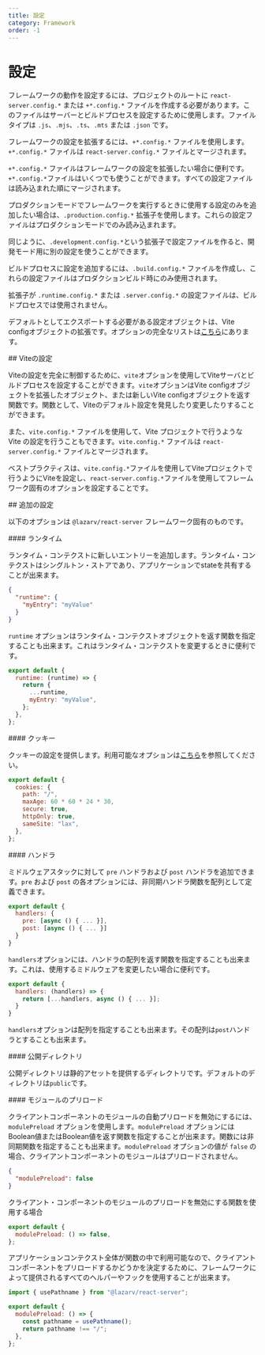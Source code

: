 ```yaml
---
title: 設定
category: Framework
order: -1
---
```



# 設定

フレームワークの動作を設定するには、プロジェクトのルートに `react-server.config.*` または `+*.config.*` ファイルを作成する必要があります。このファイルはサーバーとビルドプロセスを設定するために使用します。ファイルタイプは `.js`、`.mjs`、`.ts`、`.mts` または `.json` です。

フレームワークの設定を拡張するには、`+*.config.*` ファイルを使用します。`+*.config.*` ファイルは `react-server.config.*` ファイルとマージされます。

`+*.config.*` ファイルはフレームワークの設定を拡張したい場合に便利です。`+*.config.*`ファイルはいくつでも使うことができます。すべての設定ファイルは読み込まれた順にマージされます。

プロダクションモードでフレームワークを実行するときに使用する設定のみを追加したい場合は、`.production.config.*` 拡張子を使用します。これらの設定ファイルはプロダクションモードでのみ読み込まれます。

同じように、`.development.config.*`という拡張子で設定ファイルを作ると、開発モード用に別の設定を使うことができます。

ビルドプロセスに設定を追加するには、`.build.config.*` ファイルを作成し、これらの設定ファイルはプロダクションビルド時にのみ使用されます。

拡張子が `.runtime.config.*` または `.server.config.*` の設定ファイルは、ビルドプロセスでは使用されません。

デフォルトとしてエクスポートする必要がある設定オブジェクトは、Vite configオブジェクトの拡張です。オプションの完全なリストは[こちら](http://ja.vite.dev/config/)にあります。

<Link name="vite-configuration">
## Viteの設定
</Link>

Viteの設定を完全に制御するために、`vite`オプションを使用してViteサーバとビルドプロセスを設定することができます。`vite`オプションはVite configオブジェクトを拡張したオブジェクト、または新しいVite configオブジェクトを返す関数です。関数として、Viteのデフォルト設定を発見したり変更したりすることができます。

また、`vite.config.*` ファイルを使用して、Vite プロジェクトで行うような Vite の設定を行うこともできます。`vite.config.*` ファイルは `react-server.config.*` ファイルとマージされます。

ベストプラクティスは、`vite.config.*`ファイルを使用してViteプロジェクトで行うようにViteを設定し、`react-server.config.*`ファイルを使用してフレームワーク固有のオプションを設定することです。

<Link name="additional-configuration">
## 追加の設定
</Link>

以下のオプションは `@lazarv/react-server` フレームワーク固有のものです。

<Link name="runtime">
#### ランタイム
</Link>

ランタイム・コンテクストに新しいエントリーを追加します。ランタイム・コンテクストはシングルトン・ストアであり、アプリケーションでstateを共有することが出来ます。

```json
{
  "runtime": {
    "myEntry": "myValue"
  }
}
```

`runtime` オプションはランタイム・コンテクストオブジェクトを返す関数を指定することも出来ます。これはランタイム・コンテクストを変更するときに便利です。

```mjs
export default {
  runtime: (runtime) => {
    return {
      ...runtime,
      myEntry: "myValue",
    };
  },
};
```

<Link name="cookies">
#### クッキー
</Link>

クッキーの設定を提供します。利用可能なオプションは[こちら](https://www.npmjs.com/package/cookie#options-1)を参照してください。

```mjs
export default {
  cookies: {
    path: "/",
    maxAge: 60 * 60 * 24 * 30,
    secure: true,
    httpOnly: true,
    sameSite: "lax",
  },
};
```

<Link name="handlers">
#### ハンドラ
</Link>

ミドルウェアスタックに対して `pre` ハンドラおよび `post` ハンドラを追加できます。`pre` および `post` の各オプションには、非同期ハンドラ関数を配列として定義できます。

```mjs
export default {
  handlers: {
    pre: [async () { ... }],
    post: [async () { ... }]
  }
}
```

`handlers`オプションには、ハンドラの配列を返す関数を指定することも出来ます。これは、使用するミドルウェアを変更したい場合に便利です。

```mjs
export default {
  handlers: (handlers) => {
    return [...handlers, async () { ... }];
  }
}
```

`handlers`オプションは配列を指定することも出来ます。その配列は`post`ハンドラとすることも出来ます。

<Link name="public">
#### 公開ディレクトリ
</Link>

公開ディレクトリは静的アセットを提供するディレクトリです。デフォルトのディレクトリは`public`です。

<Link name="module-preload">
#### モジュールのプリロード
</Link>

クライアントコンポーネントのモジュールの自動プリロードを無効にするには、 `modulePreload` オプションを使用します。`modulePreload` オプションにはBoolean値またはBoolean値を返す関数を指定することが出来ます。関数には非同期関数を指定することも出来ます。`modulePreload` オプションの値が `false` の場合、クライアントコンポーネントのモジュールはプリロードされません。

```json
{
  "modulePreload": false
}
```

クライアント・コンポーネントのモジュールのプリロードを無効にする関数を使用する場合

```mjs
export default {
  modulePreload: () => false,
};
```

アプリケーションコンテクスト全体が関数の中で利用可能なので、クライアントコンポーネントをプリロードするかどうかを決定するために、フレームワークによって提供されるすべてのヘルパーやフックを使用することが出来ます。

```mjs
import { usePathname } from "@lazarv/react-server";

export default {
  modulePreload: () => {
    const pathname = usePathname();
    return pathname !== "/";
  },
};
```